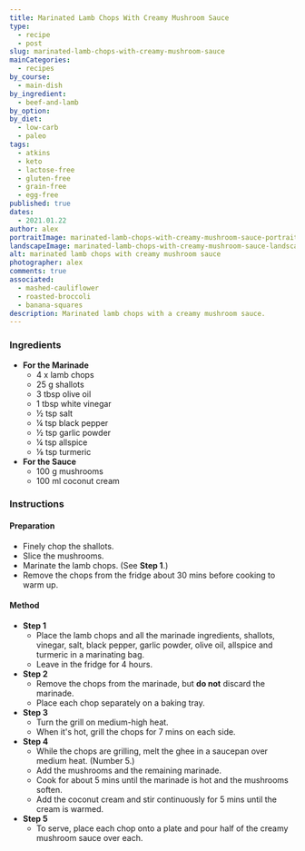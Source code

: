```yaml
---
title: Marinated Lamb Chops With Creamy Mushroom Sauce
type:
  - recipe
  - post
slug: marinated-lamb-chops-with-creamy-mushroom-sauce
mainCategories:
  - recipes
by_course:
  - main-dish
by_ingredient:
  - beef-and-lamb
by_option:
by_diet:
  - low-carb
  - paleo
tags:
  - atkins
  - keto
  - lactose-free
  - gluten-free
  - grain-free
  - egg-free
published: true
dates:
  - 2021.01.22
author: alex
portraitImage: marinated-lamb-chops-with-creamy-mushroom-sauce-portrait.png
landscapeImage: marinated-lamb-chops-with-creamy-mushroom-sauce-landscape.png
alt: marinated lamb chops with creamy mushroom sauce
photographer: alex
comments: true
associated:
  - mashed-cauliflower
  - roasted-broccoli
  - banana-squares
description: Marinated lamb chops with a creamy mushroom sauce.
---
```


<Ingredients>

### Ingredients

- **For the Marinade**
  - 4 x lamb chops
  - 25 g shallots
  - 3 tbsp olive oil
  - 1 tbsp white vinegar
  - ½ tsp salt
  - ¼ tsp black pepper
  - ½ tsp garlic powder
  - ¼ tsp allspice
  - ⅛ tsp turmeric
- **For the Sauce**
  - 100 g mushrooms
  - 100 ml coconut cream

</Ingredients>

<Instructions>

### Instructions

#### Preparation

- Finely chop the shallots.
- Slice the mushrooms.
- Marinate the lamb chops. (See **Step 1**.)
- Remove the chops from the fridge about 30 mins before cooking to warm up.

#### Method

- **Step 1**
  - Place the lamb chops and all the marinade ingredients, shallots, vinegar, salt, black pepper, garlic powder, olive oil, allspice and turmeric in a marinating bag.
  - Leave in the fridge for 4 hours.
- **Step 2**
  - Remove the chops from the marinade, but **do not** discard the marinade.
  - Place each chop separately on a baking tray.
- **Step 3**
  - Turn the grill on medium-high heat.
  - When it's hot, grill the chops for 7 mins on each side.
- **Step 4**
  - While the chops are grilling, melt the ghee in a saucepan over medium heat. (Number 5.)
  - Add the mushrooms and the remaining marinade.
  - Cook for about 5 mins until the marinade is hot and the mushrooms soften.
  - Add the coconut cream and stir continuously for 5 mins until the cream is warmed.
- **Step 5**
  - To serve, place each chop onto a plate and pour half of the creamy mushroom sauce over each.

</Instructions>
